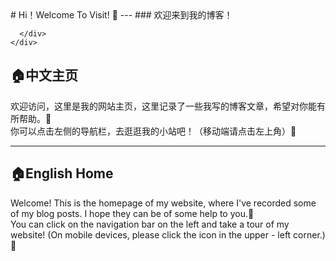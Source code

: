 
<BaseLayout title="Home">
  <BaseCard title="Home">
    <div class="flex">
      <div class="p-6">
          # Hi！Welcome To Visit! 👋
          ---
          ### 欢迎来到我的博客！

      </div>
    </div>

  </BaseCard>

  <BaseCard title="Home" image="https://free4.yunpng.top/2025/01/03/67774bbb1bc8e.webp">

🏠中文主页
---
欢迎访问，这里是我的网站主页，这里记录了一些我写的博客文章，希望对你能有所帮助。🥰  
你可以点击左侧的导航栏，去逛逛我的小站吧！（移动端请点击左上角）🤪  

---
## 🏠English Home
Welcome! This is the homepage of my website, where I've recorded some of my blog posts. I hope they can be of some help to you.🥰  
You can click on the navigation bar on the left and take a tour of my website! (On mobile devices, please click the icon in the upper - left corner.)🤪  
  </BaseCard>
</BaseLayout>
